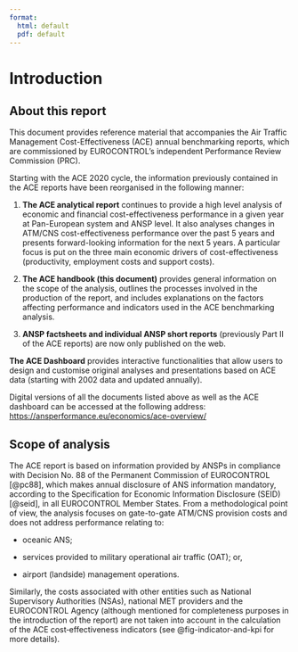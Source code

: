 ```yaml
---
format: 
  html: default
  pdf: default
---
```


# Introduction


## About this report

This document provides reference material that accompanies the Air Traffic Management Cost-Effectiveness (ACE) annual benchmarking reports, which are commissioned by EUROCONTROL's independent Performance Review Commission (PRC).

Starting with the ACE 2020 cycle, the information previously contained in the ACE reports have been reorganised in the following manner:

1.  **The ACE analytical report** continues to provide a high level analysis of economic and financial cost-effectiveness performance in a given year at Pan-European system and ANSP level. It also analyses changes in ATM/CNS cost-effectiveness performance over the past 5 years and presents forward-looking information for the next 5 years. A particular focus is put on the three main economic drivers of cost-effectiveness (productivity, employment costs and support costs).

2.  **The ACE handbook (this document)** provides general information on the scope of the analysis, outlines the processes involved in the production of the report, and includes explanations on the factors affecting performance and indicators used in the ACE benchmarking analysis.

3.  **ANSP factsheets and individual ANSP short reports** (previously Part II of the ACE reports) are now only published on the web.

**The ACE Dashboard** provides interactive functionalities that allow users to design and customise original analyses and presentations based on ACE data (starting with 2002 data and updated annually).

Digital versions of all the documents listed above as well as the ACE dashboard can be accessed at the following address: 
[https://ansperformance.eu/economics/ace-overview/](https://ansperformance.eu/economics/ace-overview/){target="_blank" class="external"}

## Scope of analysis

The ACE report is based on information provided by ANSPs in compliance with Decision No. 88 of the Permanent Commission of EUROCONTROL [@pc88], which makes annual disclosure of ANS information mandatory, according to the Specification for Economic Information Disclosure (SEID) [@seid], in all EUROCONTROL Member States. From a methodological point of view, the analysis focuses on gate-to-gate ATM/CNS provision costs and does not address performance relating to:


-   oceanic ANS;

-   services provided to military operational air traffic (OAT); or,

-   airport (landside) management operations.

Similarly, the costs associated with other entities such as National Supervisory Authorities (NSAs), national MET providers and the EUROCONTROL Agency (although mentioned for completeness purposes in the introduction of the report) are not taken into account in the calculation of the ACE cost‐effectiveness indicators (see @fig-indicator-and-kpi for more details).

